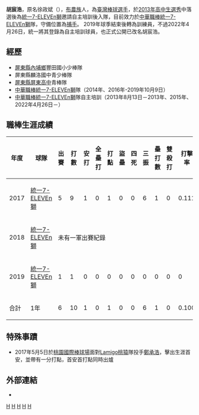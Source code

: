 {{Infobox CPBL player|
|name=胡宸浩|
|image=|
|width=300|
|position=捕手|
|team=統一7-ELEVEn獅|
|number=07|
|bats=右|
|throws=右|
|birthdate={{birth_date_and_age|1995|8|25|mf=y}}|
|birthplace={{TWN}}[[屏東縣|屏東縣]]|
|debutdate=5月2日
|debutyear=2017年
|debutteam=統一7-ELEVEn獅
|statyear=2017年球季
|stat1label=打擊率
|stat1value=0.100
|stat2label=全壘打
|stat2value=0
|stat3label=打點
|stat3value=1
|stat4label=盜壘
|stat4value=0
|teams=<nowiki></nowiki>
*[[統一7-ELEVEn獅|統一7-ELEVEn獅]] （2014年－2019年10月9日）
*[[統一7-ELEVEn獅|統一7-ELEVEn獅]] 自主培訓球員（2022年4月26日－）
}}
'''胡宸浩'''，原名徐政斌（{{bd|1995年|8月25日|||catIdx=徐}}），[[布農族|布農族]]人，為[[臺灣|臺灣]][[棒球|棒球]][[選手|選手]]，於[[中華職棒歷年選秀會#職棒二十四年（2013年）|2013年高中生選秀]]中落選後為[[統一7-ELEVEn獅|統一7-ELEVEn獅]]邀請自主培訓後入隊，目前效力於[[中華職棒|中華職棒]][[統一7-ELEVEn獅|統一7-ELEVEn獅]]隊，守備位置為[[捕手|捕手]]。
2019年球季結束後轉為訓練員，不過2022年4月26日，統一將其登錄為自主培訓球員，也正式公開已改名胡宸浩。

==經歷==
*[[屏東縣|屏東縣]][[內埔鄉|內埔鄉]]豐田國小少棒隊
*屏東縣麟洛國中青少棒隊
*[[國立屏東高級中學|屏東縣屏東高中]]青棒隊
*[[中華職棒|中華職棒]][[統一7-ELEVEn獅|統一7-ELEVEn獅]]隊（2014年、2016年-2019年10月9日）
*[[中華職棒|中華職棒]][[統一7-ELEVEn獅|統一7-ELEVEn獅]]隊自主培訓（2013年8月13日－2013年、2015年、2022年4月26日－）

==職棒生涯成績==
{|border=1 width="825px"
|- align=center
!年度!!球隊!!出賽!!打數!!安打!!全壘打!!打點!!盜壘!!四死!!三振!!壘打數!!雙殺打!!打擊率!!上壘率!!長打率!!OPS
|- align=center
|2017||[[統一7-ELEVEn獅|統一7-ELEVEn獅]]||5||9||1||0||1||0||0||6||1||0||0.111||0.111||0.111||0.222
|- align=center
|2018||[[統一7-ELEVEn獅|統一7-ELEVEn獅]]||colspan=14|未有一軍出賽紀錄
|- align=center
|2019||[[統一7-ELEVEn獅|統一7-ELEVEn獅]]||1||1||0||0||0||0||0||0||0||0||0||0||0||0.000
|- style="color:black; background-color:#F75000;color:#FFFFFF" align="center"
!合計!!1年!!6||10||1||0||1||0||0||6||1||0||0.100||0.100||0.100||0.200
|}

==特殊事蹟==
*2017年5月5日於[[桃園國際棒球場|桃園國際棒球場]]面對[[Lamigo桃猿|Lamigo桃猿]]隊投手[[鄭承浩|鄭承浩]]，擊出生涯首安，並帶有一分打點，首安首打點同時出爐

==外部連結==
{{台灣棒球維基館}}
{{中華職棒球員資料|id=R696|name=徐政斌}}
*{{facebook|unilions66hsu|徐政斌}}
{{帕菲克運動經紀}}
[[Category:台灣棒球運動員|H]]
[[Category:統一7-ELEVEn獅隊球員|H]]
[[Category:國立屏東高級中學校友|H]]
[[Category:屏東縣人|H]]
[[Category:徐姓|H]]